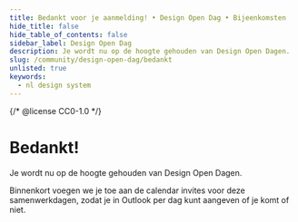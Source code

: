 ```yaml
---
title: Bedankt voor je aanmelding! • Design Open Dag • Bijeenkomsten
hide_title: false
hide_table_of_contents: false
sidebar_label: Design Open Dag
description: Je wordt nu op de hoogte gehouden van Design Open Dagen.
slug: /community/design-open-dag/bedankt
unlisted: true
keywords:
  - nl design system
---
```


{/* @license CC0-1.0 */}

# Bedankt!

Je wordt nu op de hoogte gehouden van Design Open Dagen.

Binnenkort voegen we je toe aan de calendar invites voor deze samenwerkdagen, zodat je in Outlook per dag kunt aangeven of je komt of niet.
